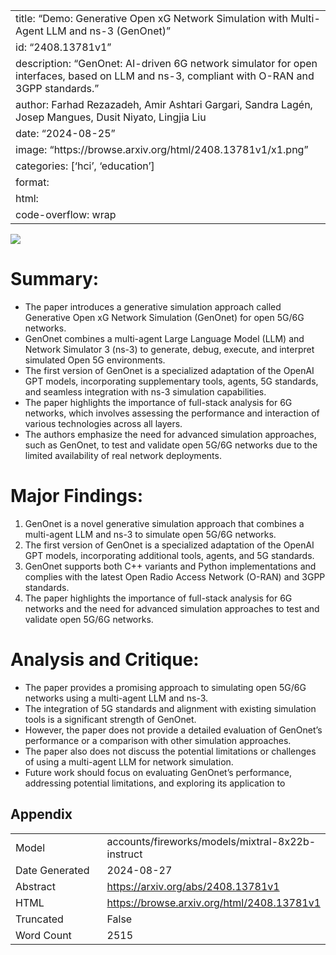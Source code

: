 
---
title: "Demo: Generative Open xG Network Simulation with Multi-Agent LLM and ns-3 (GenOnet)"
id: "2408.13781v1"
description: "GenOnet: AI-driven 6G network simulator for open interfaces, based on LLM and ns-3, compliant with O-RAN and 3GPP standards."
author: Farhad Rezazadeh, Amir Ashtari Gargari, Sandra Lagén, Josep Mangues, Dusit Niyato, Lingjia Liu
date: "2024-08-25"
image: "https://browse.arxiv.org/html/2408.13781v1/x1.png"
categories: ['hci', 'education']
format:
  html:
    code-overflow: wrap
---

![](https://browse.arxiv.org/html/2408.13781v1/x1.png)

# Summary:
- The paper introduces a generative simulation approach called Generative Open xG Network Simulation (GenOnet) for open 5G/6G networks.
- GenOnet combines a multi-agent Large Language Model (LLM) and Network Simulator 3 (ns-3) to generate, debug, execute, and interpret simulated Open 5G environments.
- The first version of GenOnet is a specialized adaptation of the OpenAI GPT models, incorporating supplementary tools, agents, 5G standards, and seamless integration with ns-3 simulation capabilities.
- The paper highlights the importance of full-stack analysis for 6G networks, which involves assessing the performance and interaction of various technologies across all layers.
- The authors emphasize the need for advanced simulation approaches, such as GenOnet, to test and validate open 5G/6G networks due to the limited availability of real network deployments.

# Major Findings:
1. GenOnet is a novel generative simulation approach that combines a multi-agent LLM and ns-3 to simulate open 5G/6G networks.
2. The first version of GenOnet is a specialized adaptation of the OpenAI GPT models, incorporating additional tools, agents, and 5G standards.
3. GenOnet supports both C++ variants and Python implementations and complies with the latest Open Radio Access Network (O-RAN) and 3GPP standards.
4. The paper highlights the importance of full-stack analysis for 6G networks and the need for advanced simulation approaches to test and validate open 5G/6G networks.

# Analysis and Critique:
- The paper provides a promising approach to simulating open 5G/6G networks using a multi-agent LLM and ns-3.
- The integration of 5G standards and alignment with existing simulation tools is a significant strength of GenOnet.
- However, the paper does not provide a detailed evaluation of GenOnet's performance or a comparison with other simulation approaches.
- The paper also does not discuss the potential limitations or challenges of using a multi-agent LLM for network simulation.
- Future work should focus on evaluating GenOnet's performance, addressing potential limitations, and exploring its application to

## Appendix

|          |          |
|----------|----------|
| Model     | accounts/fireworks/models/mixtral-8x22b-instruct       |
| Date Generated     | 2024-08-27       |
| Abstract | [https://arxiv.org/abs/2408.13781v1](https://arxiv.org/abs/2408.13781v1)        |
| HTML     | [https://browse.arxiv.org/html/2408.13781v1](https://browse.arxiv.org/html/2408.13781v1)       |
| Truncated       | False       |
| Word Count       | 2515       |